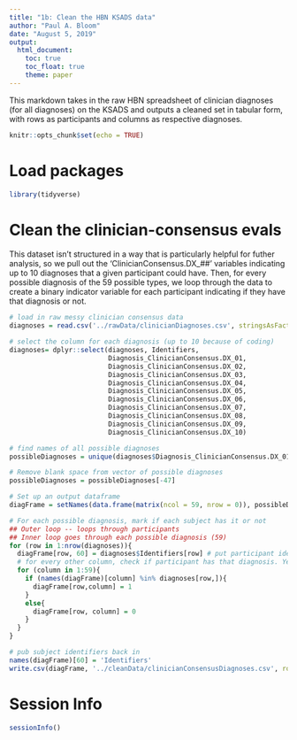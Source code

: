 ```yaml
---
title: "1b: Clean the HBN KSADS data"
author: "Paul A. Bloom"
date: "August 5, 2019"
output: 
  html_document:
    toc: true
    toc_float: true
    theme: paper
---
```


This markdown takes in the raw HBN spreadsheet of clinician diagnoses (for all diagnoses) on the KSADS and outputs a cleaned set in tabular form, with rows as participants and columns as respective diagnoses. 

```r
knitr::opts_chunk$set(echo = TRUE)
```

# Load packages

```r
library(tidyverse)
```

# Clean the clinician-consensus evals

This dataset isn't structured in a way that is particularly helpful for futher analysis, so we pull out the 'ClinicianConsensus.DX_##' variables indicating up to 10 diagnoses that a given participant could have. Then, for every possible diagnosis of the 59 possible types, we loop through the data to create a binary indicator variable for each participant indicating if they have that diagnosis or not.

```r
# load in raw messy clinician consensus data
diagnoses = read.csv('../rawData/clinicianDiagnoses.csv', stringsAsFactors = FALSE)

# select the column for each diagnosis (up to 10 because of coding)
diagnoses= dplyr::select(diagnoses, Identifiers, 
                         Diagnosis_ClinicianConsensus.DX_01, 
                         Diagnosis_ClinicianConsensus.DX_02,
                         Diagnosis_ClinicianConsensus.DX_03,
                         Diagnosis_ClinicianConsensus.DX_04,
                         Diagnosis_ClinicianConsensus.DX_05,
                         Diagnosis_ClinicianConsensus.DX_06,
                         Diagnosis_ClinicianConsensus.DX_07,
                         Diagnosis_ClinicianConsensus.DX_08,
                         Diagnosis_ClinicianConsensus.DX_09,
                         Diagnosis_ClinicianConsensus.DX_10)

# find names of all possible diagnoses
possibleDiagnoses = unique(diagnoses$Diagnosis_ClinicianConsensus.DX_01)

# Remove blank space from vector of possible diagnoses
possibleDiagnoses = possibleDiagnoses[-47]

# Set up an output dataframe
diagFrame = setNames(data.frame(matrix(ncol = 59, nrow = 0)), possibleDiagnoses)

# For each possible diagnosis, mark if each subject has it or not
## Outer loop -- loops through participants
## Inner loop goes through each possible diagnosis (59)
for (row in 1:nrow(diagnoses)){
  diagFrame[row, 60] = diagnoses$Identifiers[row] # put participant identifier in column 60 of each row
  # for every other column, check if participant has that diagnosis. Yes = 1, no = 0
  for (column in 1:59){
    if (names(diagFrame)[column] %in% diagnoses[row,]){
      diagFrame[row,column] = 1
    }
    else{
      diagFrame[row, column] = 0
    }
  }
}

# pub subject identifiers back in
names(diagFrame)[60] = 'Identifiers'
write.csv(diagFrame, '../cleanData/clinicianConsensusDiagnoses.csv', row.names = FALSE)
```


# Session Info
```r
sessionInfo()
```


